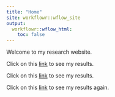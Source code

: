 ```yaml
---
title: "Home"
site: workflowr::wflow_site
output:
  workflowr::wflow_html:
    toc: false
---
```


Welcome to my research website.

Click on this [link](first-analysis.html) to see my results.

Click on this [link](literatturereview.html) to see my results.

Click on this [link](another.html) to see my results again.